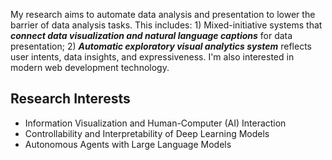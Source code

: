 My research aims to automate data analysis and presentation to lower the barrier
of data analysis tasks. This includes: 1) Mixed-initiative systems that **_connect
data visualization and natural language captions_** for data presentation; 2) **_Automatic
exploratory visual analytics system_** reflects user intents, data insights, and
expressiveness. I'm also interested in modern web development technology.

## Research Interests
- Information Visualization and Human-Computer (AI) Interaction
- Controllability and Interpretability of Deep Learning Models
- Autonomous Agents with Large Language Models